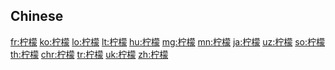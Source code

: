 {{also|檸檬}}
==Chinese==
{{zh-see|檸檬}}

[[fr:柠檬]]
[[ko:柠檬]]
[[lo:柠檬]]
[[lt:柠檬]]
[[hu:柠檬]]
[[mg:柠檬]]
[[mn:柠檬]]
[[ja:柠檬]]
[[uz:柠檬]]
[[so:柠檬]]
[[th:柠檬]]
[[chr:柠檬]]
[[tr:柠檬]]
[[uk:柠檬]]
[[zh:柠檬]]